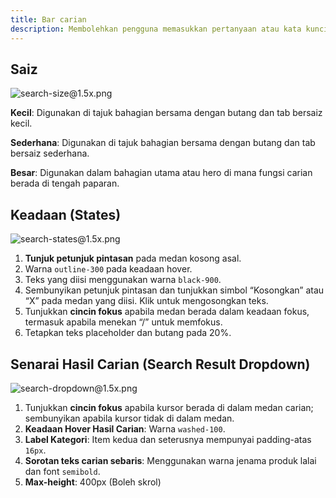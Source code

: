 ```yaml
---
title: Bar carian
description: Membolehkan pengguna memasukkan pertanyaan atau kata kunci untuk mencari kandungan dalam laman web.
---
```


## Saiz

![search-size@1.5x.png](/design/search-size1.5x.png)

**Kecil**: Digunakan di tajuk bahagian bersama dengan butang dan tab bersaiz kecil.

**Sederhana**: Digunakan di tajuk bahagian bersama dengan butang dan tab bersaiz sederhana.

**Besar**: Digunakan dalam bahagian utama atau hero di mana fungsi carian berada di tengah paparan.

## Keadaan (States)

![search-states@1.5x.png](/design/search-states1.5x.png)

1. **Tunjuk petunjuk pintasan** pada medan kosong asal.
2. Warna `outline-300` pada keadaan hover.
3. Teks yang diisi menggunakan warna `black-900`.
4. Sembunyikan petunjuk pintasan dan tunjukkan simbol “Kosongkan” atau “X” pada medan yang diisi. Klik untuk mengosongkan teks.
5. Tunjukkan **cincin fokus** apabila medan berada dalam keadaan fokus, termasuk apabila menekan “/” untuk memfokus.
6. Tetapkan teks placeholder dan butang pada 20%.

## Senarai Hasil Carian (Search Result Dropdown)

![search-dropdown@1.5x.png](/design/search-dropdown1.5x.png)

1. Tunjukkan **cincin fokus** apabila kursor berada di dalam medan carian; sembunyikan apabila kursor tidak di dalam medan.
2. **Keadaan Hover Hasil Carian**: Warna `washed-100`.
3. **Label Kategori**: Item kedua dan seterusnya mempunyai padding-atas `16px`.
4. **Sorotan teks carian sebaris**: Menggunakan warna jenama produk lalai dan font `semibold`.
5. **Max-height**: 400px (Boleh skrol)
